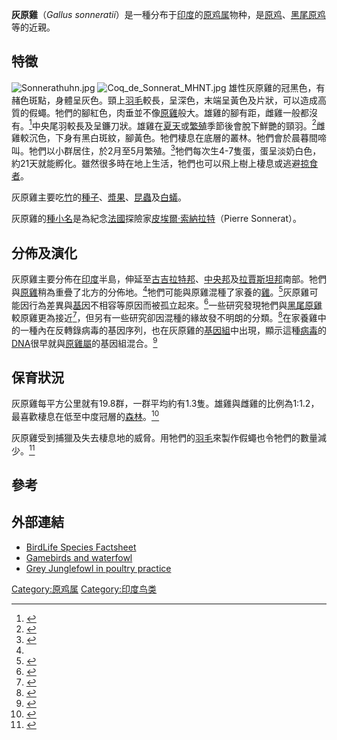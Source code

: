 {{Speciesbox
| name = 灰原雞
| status = LC
| status_system = iucn3.1
| status_ref = <ref>{{IUCN2008|assessors=BirdLife International|year=2008|id=141320|title=Gallus sonneratii|downloaded=2009-05-02}}</ref>
| image = Grey_jfowl_jgould.jpg
| image_width = 250px
| genus = Gallus
| species = sonneratii
| authority = [[Coenraad_Jacob_Temminck|Temminck]]，1813
| range_map = GallusSonneratiiMap.png
| range_map_width = 250px
| range_map_caption = 灰原雞的分佈地
}}

'''灰原雞'''（''Gallus sonneratii''）是一種分布于[[印度|印度]]的[[原鸡属|原鸡属]]物种，是[[原鸡|原鸡]]、[[黑尾原鸡|黑尾原鸡]]等的近親。

== 特徵 ==
[[File:Sonnerathuhn.jpg|thumb]]
[[File:Coq_de_Sonnerat_MHNT.jpg|thumb]]
雄性灰原雞的冠黑色，有赭色斑點，身體呈灰色。頸上[[羽毛|羽毛]]較長，呈深色，末端呈黃色及片狀，可以造成高質的假蠅。牠們的腳紅色，肉垂並不像[[原雞|原雞]]般大。雄雞的腳有距，雌雞一般都沒有。<ref>{{Cite journal en|author=Editors|year=1954|title=Occurrence of spurs in the female Junglefowl (''Gallus sonnerati'')|journal=J. Bombay Nat. Hist. Soc.|volume=52|issue=2-3|pages=603-604}}</ref>中央尾羽較長及呈鐮刀狀。雄雞在[[夏天|夏天]]或[[繁殖|繁殖]]季節後會脫下鮮艷的頸羽。<ref>{{Cite journal en|author=Morejohn, G. V.|year=1968|title=Study of the plumage of the four species of the genus ''Gallus gallus''|url=https://archive.org/details/sim_condor_1968-01_70_1/page/56|journal=The Condor|volume=70|pages=56-65}}</ref>雌雞較沉色，下身有黑白斑紋，腳黃色。牠們棲息在底層的叢林。牠們會於晨暮間啼叫。牠們以小群居住，於2月至5月繁殖。<ref name=rasmussen>{{Cite book en|author=Rasmussen PC & JC Anderton|year=2005|title=Birds of South Asia: The Ripley Guide. Vol. 2|publisher=Smithsonian Institution and Lynx Edicions|pages=132}}</ref>牠們每次生4-7隻蛋，蛋呈淡奶白色，約21天就能孵化。雖然很多時在地上生活，牠們也可以飛上樹上棲息或逃避[[掠食者|掠食者]]。

{{audio|G-sonnerati.ogg|雄雞的啼聲}}{{audio|Greyjunglefowl.ogg|其他叫聲}}{{audio|Greyjunglefowl1.ogg|叫聲}}

灰原雞主要吃[[竹|竹]]的[[種子|種子]]、[[漿果|漿果]]、[[昆蟲|昆蟲]]及[[白蟻|白蟻]]。

灰原雞的[[種小名|種小名]]是為紀念[[法國|法國]]探險家[[皮埃爾·索納拉特|皮埃爾·索納拉特]]（Pierre Sonnerat）。

== 分佈及演化 ==
灰原雞主要分佈在[[印度|印度]]半島，伸延至[[古吉拉特邦|古吉拉特邦]]、[[中央邦|中央邦]]及[[拉賈斯坦邦|拉賈斯坦邦]]南部。牠們與[[原雞|原雞]]稍為重疊了北方的分佈地。<ref name=rasmussen/>牠們可能與原雞混種了家養的[[雞|雞]]。<ref name= Eriksson>{{Cite journal en|author=Eriksson J, Larson G, Gunnarsson U, Bed'hom B, Tixier-Boichard M, et al.|year=2008|title=Identification of the Yellow Skin Gene Reveals a Hybrid Origin of the Domestic Chicken|journal=PLoS Genet|url=http://www.plosgenetics.org/article/info:doi/10.1371/journal.pgen.1000010|access-date=2009-05-02|archive-date=2012-05-25|archive-url=https://archive.today/20120525080505/http://www.plosgenetics.org/article/info:doi/10.1371/journal.pgen.1000010|dead-url=yes}}</ref>灰原雞可能因行為差異與[[基因|基因]]不相容等原因而被孤立起來。<ref>{{Cite journal en|author=Morejohn, G. Victor|year=1968|title=Breakdown of Isolation Mechanisms in Two Species of Captive Junglefowl (''Gallus gallus'' and ''Gallus sonneratii'')|url=https://archive.org/details/sim_evolution_1968-09_22_3/page/576|journal=Evolution|volume=22|issue=3|pages=576-582}}</ref>一些研究發現牠們與[[黑尾原雞|黑尾原雞]]較原雞更為接近<ref>{{Cite journal en|author=Akishinonomiya Fumihito, Tetsuo Miyake, Masaru Takada, Ryosuke Shingut, Toshinori Endo, Takashi Gojobori, Norio Kondo, And Susumu Ohno|year=1996|title=Monophyletic origin and unique dispersal patterns of domestic fowls|journal=Proc. Natl. Acad. Sci.|volume=93|pages=6792-6795|url=http://www.pnas.org/cgi/reprint/93/13/6792.pdf|access-date=2009-05-02|archive-date=2007-10-01|archive-url=https://web.archive.org/web/20071001061504/http://www.pnas.org/cgi/reprint/93/13/6792.pdf|dead-url=no}}</ref>，但另有一些研究卻因混種的緣故發不明朗的分類。<ref>{{Cite journal en|author=Nishibori, M. ; Shimogiri, T. ; Hayashi, T. ; Yasue, H.|year=2005|title=Molecular evidence for hybridization of species in the genus ''Gallus'' except for ''Gallus varius''|journal=Animal Genetics|volume=36|issue=5|pages=367-375}}</ref>在家養雞中的一種內在反轉錄病毒的基因序列，也在灰原雞的[[基因組|基因組]]中出現，顯示這種[[病毒|病毒]]的[[DNA|DNA]]很早就與[[原雞屬|原雞屬]]的基因組混合。<ref>{{Cite journal en|author=Sacci, MA; K Howes & K Venugopal|year=2001|title=Intact EAV-HP endogenous retrovirus in Sonnerat's Jungle Fowl|journal=Journal of Virology|volume=75|issue=4|pages=2029-2032|url=http://jvi.asm.org/cgi/reprint/75/4/2029.pdf}}</ref>

== 保育狀況 ==
灰原雞每平方公里就有19.8群，一群平均約有1.3隻。雄雞與雌雞的比例為1:1.2，最喜歡棲息在低至中度冠層的[[森林|森林]]。<ref>{{Cite journal en|author=Sathyakumar, S|year=2006|url=http://www.bnhs.org/bo/documents/JBNHS_103_1/Sathyakumar.pdf|title=Habitat use by Grey Junglefowl ''Gallus sonneratii'' Temminck at Mundanthurai Plateau, Tamil Nadu.|journal=Journ. Bombay Nat. Hist. Soc.|volume=103|issue=1|pages=57-61|deadurl=yes|archiveurl=https://web.archive.org/web/20100706044828/http://www.bnhs.org/bo/documents/JBNHS_103_1/Sathyakumar.pdf|archivedate=2010-07-06}}</ref>

灰原雞受到捕獵及失去棲息地的威脅。用牠們的[[羽毛|羽毛]]來製作假蠅也令牠們的數量減少。<ref>{{Cite journal en|author=Wayre, P|year=1976|title=Sonnerat's - a junglefowl threatened by fishermen|journal=Newsl. for Birdwatchers|volume=16|issue=5|pages=1-3}}</ref>

== 參考 ==
{{reflist}}

== 外部連結 ==
* [http://www.birdlife.org/datazone/species/index.html?action=SpcHTMDetails.asp&sid=247&m=0 BirdLife Species Factsheet] {{Wayback|url=http://www.birdlife.org/datazone/species/index.html?action=SpcHTMDetails.asp&sid=247&m=0 |date=20070929145508 }}
* [https://web.archive.org/web/20081210061213/http://www.gbwf.org/pheasants/junglefowl_sonnerat.html Gamebirds and waterfowl]
* [http://www.feathersite.com/Poultry/NDG/BRKGJF.html Grey Junglefowl in poultry practice] {{Wayback|url=http://www.feathersite.com/Poultry/NDG/BRKGJF.html |date=20210125030157 }}
{{Taxonbar|from=Q304434}}

[[Category:原鸡属|Category:原鸡属]]
[[Category:印度鸟类|Category:印度鸟类]]